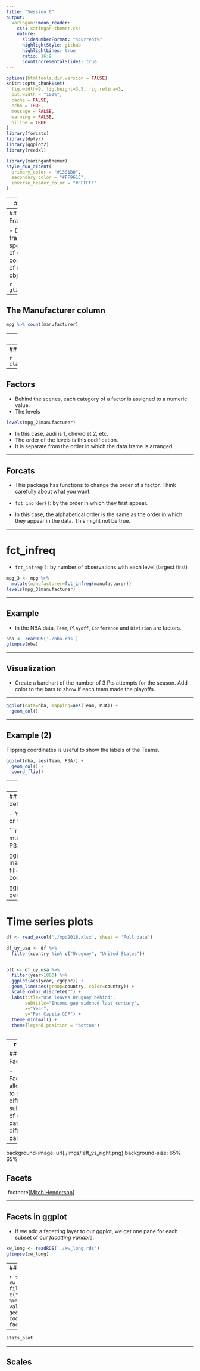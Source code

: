 ```yaml
---
title: "Session 6"
output:
  xaringan::moon_reader:
    css: xaringan-themer.css
    nature:
      slideNumberFormat: "%current%"
      highlightStyle: github
      highlightLines: true
      ratio: 16:9
      countIncrementalSlides: true
---
```


```r
options(htmltools.dir.version = FALSE)
knitr::opts_chunk$set(
  fig.width=9, fig.height=3.5, fig.retina=3,
  out.width = "100%",
  cache = FALSE,
  echo = TRUE,
  message = FALSE, 
  warning = FALSE,
  hiline = TRUE
)
library(forcats)
library(dplyr)
library(ggplot2)
library(readxl)
```

```r
library(xaringanthemer)
style_duo_accent(
  primary_color = "#1381B0",
  secondary_color = "#FF961C",
  inverse_header_color = "#FFFFFF"
)
```


---
## Types

R has different types of objects.

```r
class(mtcars)
```

```r
class(c(1, 2, 3))
```

```r
class(c("Hello", "Goodbye"))
```


---
## Data Frames

- Data frames are special type of object composed of multiple objects.

```r
glimpse(mpg)
```


---
## The Manufacturer column
```r
mpg %>% count(manufacturer)
```

---
## A new type

- Factors are used to represent categorical variables
```r
mpg_2 <- mpg %>% 
  mutate(manufacturer=as.factor(manufacturer))

glimpse(mpg_2)
```


---
## Class of the vector

```r
class(mpg_2$manufacturer)
```

---
## Factors
- Behind the scenes, each category of a factor is assigned to a numeric value.
- The levels 

```r
levels(mpg_2$manufacturer)
```

- In this case, audi is 1, chevrolet 2, etc.
- The order of the levels is this codification.
- It is separate from the order in which the data frame is arranged.

---

## Forcats

- This package has functions to change the order of a factor. Think carefully about what you want.

- `fct_inorder()`: by the order in which they first appear.
 
- In this case, the alphabetical order is the same as the order in which they appear in the data. This might not be true.


---

# fct_infreq

- `fct_infreq()`: by number of observations with each level (largest first)

```r

mpg_3 <- mpg %>% 
  mutate(manufacturer=fct_infreq(manufacturer))
levels(mpg_3$manufacturer)

```


---

## Example

- In the NBA data, `Team`, `Playoff`, `Conference` and `Division` are factors.

```r
nba <- readRDS('./nba.rds')
glimpse(nba)
```


---

## Visualization

- Create a barchart of the number of 3 Pts attempts for the season. Add color to the bars to show if each team made the playoffs. 

---

```r
ggplot(data=nba, mapping=aes(Team, P3A)) +
  geom_col()
```

---

## Example (2)

Flipping coordinates is useful to show the labels of the Teams.
```r
ggplot(nba, aes(Team, P3A)) +
  geom_col() + 
  coord_flip()
```

---
## Order the factor

- `fct_reorder` Reorders the factor by another variable.

```r
nba %>% 
  mutate(Team=fct_reorder(Team, P3A)) %>% 
  ggplot(aes(Team, P3A, fill=Playoff)) +
  geom_col() +
  coord_flip()
```

---
## Function arguments and defaults

- You can pass arguments with or without names to functions

```r
nba_data <- nba %>% 
  mutate(Team=fct_reorder(Team, P3A)) 

ggplot(data=nba_data, mapping=aes(x=Team, y=P3A, fill=Playoff)) +
  geom_col() +
  coord_flip()

ggplot(nba, aes(P2A,P3A)) + geom_point()
```


---
# Time series plots

```r

df <- read_excel('./mpd2018.xlsx', sheet = 'Full data')

df_uy_usa <- df %>% 
  filter(country %in% c("Uruguay", "United States"))


plt <- df_uy_usa %>% 
  filter(year>1800) %>% 
  ggplot(aes(year, cgdppc)) + 
  geom_line(aes(group=country, color=country)) +
  scale_color_discrete("") +
  labs(title="USA leaves Uruguay behind",
       subtitle="Income gap widened last century",
       x="Year",
       y="Per Capita GDP") +
  theme_minimal() +
  theme(legend.position = "bottom")
  

```

---
```r
plt
```

---
## Facets

- Facets allow us to see different subsets of our data in different panes.

---
background-image: url(./imgs/left_vs_right.png)
background-size: 65% 65%

## Facets

.footnote[[Mitch Henderson](https://www.mitchhenderson.org/)]


---

## Facets in ggplot

- If we add a facetting layer to our ggplot, we get one pane for each subset of our _facetting variable_.

```r
xw_long <- readRDS('./xw_long.rds')
glimpse(xw_long)
```


---
## Facets

```r
stats_plot <- xw_long %>% 
  filter(stat %in% c("STL","BLK","DREB")) %>% 
  ggplot(aes(team, value, fill=stat)) +
  geom_col() + 
  coord_flip() +
  facet_grid(~stat)
```

---


```r
stats_plot
```


---
## Scales


